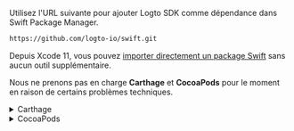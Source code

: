Utilisez l'URL suivante pour ajouter Logto SDK comme dépendance dans Swift Package Manager.

```bash
https://github.com/logto-io/swift.git
```

Depuis Xcode 11, vous pouvez [importer directement un package Swift](https://developer.apple.com/documentation/swift_packages/adding_package_dependencies_to_your_app) sans aucun outil supplémentaire.

Nous ne prenons pas en charge **Carthage** et **CocoaPods** pour le moment en raison de certains problèmes techniques.

<details>

<summary>Carthage</summary>

Carthage [nécessite un fichier `xcodeproj` pour construire](https://github.com/Carthage/Carthage/issues/1226#issuecomment-290931385), mais `swift package generate-xcodeproj` signalera un échec car nous utilisons des cibles binaires pour les plugins sociaux natifs. Nous essaierons de trouver une solution plus tard.

</details>

<details>

<summary>CocoaPods</summary>

CocoaPods [ne prend pas en charge la dépendance locale](https://github.com/CocoaPods/CocoaPods/issues/3276) et le monorepo, il est donc difficile de créer un `.podspec` pour ce dépôt.

</details>
